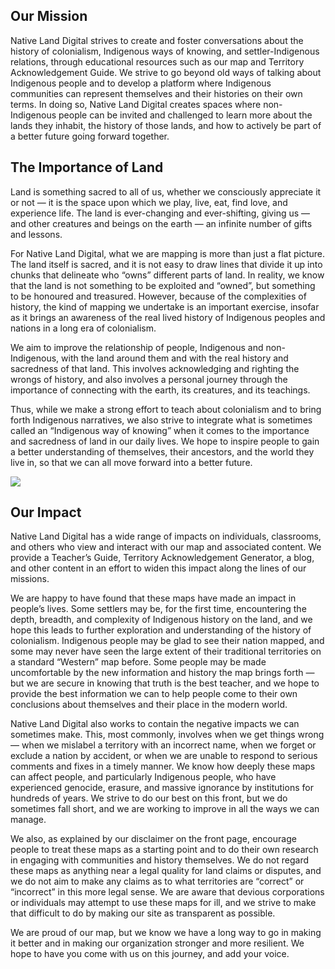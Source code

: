 
## Our Mission

Native Land Digital strives to create and foster conversations about the history of colonialism, Indigenous ways of knowing, and settler-Indigenous relations, through educational resources such as our map and Territory Acknowledgement Guide. We strive to go beyond old ways of talking about Indigenous people and to develop a platform where Indigenous communities can represent themselves and their histories on their own terms. In doing so, Native Land Digital creates spaces where non-Indigenous people can be invited and challenged to learn more about the lands they inhabit, the history of those lands, and how to actively be part of a better future going forward together.

## The Importance of Land

Land is something sacred to all of us, whether we consciously appreciate it or not — it is the space upon which we play, live, eat, find love, and experience life. The land is ever-changing and ever-shifting, giving us — and other creatures and beings on the earth — an infinite number of gifts and lessons.

For Native Land Digital, what we are mapping is more than just a flat picture. The land itself is sacred, and it is not easy to draw lines that divide it up into chunks that delineate who “owns” different parts of land. In reality, we know that the land is not something to be exploited and “owned”, but something to be honoured and treasured. However, because of the complexities of history, the kind of mapping we undertake is an important exercise, insofar as it brings an awareness of the real lived history of Indigenous peoples and nations in a long era of colonialism.

We aim to improve the relationship of people, Indigenous and non-Indigenous, with the land around them and with the real history and sacredness of that land. This involves acknowledging and righting the wrongs of history, and also involves a personal journey through the importance of connecting with the earth, its creatures, and its teachings.

Thus, while we make a strong effort to teach about colonialism and to bring forth Indigenous narratives, we also strive to integrate what is sometimes called an “Indigenous way of knowing” when it comes to the importance and sacredness of land in our daily lives. We hope to inspire people to gain a better understanding of themselves, their ancestors, and the world they live in, so that we can all move forward into a better future.

<Image src={HowToUseTop} />

## Our Impact

Native Land Digital has a wide range of impacts on individuals, classrooms, and others who view and interact with our map and associated content. We provide a Teacher’s Guide, Territory Acknowledgement Generator, a blog, and other content in an effort to widen this impact along the lines of our missions.

We are happy to have found that these maps have made an impact in people’s lives. Some settlers may be, for the first time, encountering the depth, breadth, and complexity of Indigenous history on the land, and we hope this leads to further exploration and understanding of the history of colonialism. Indigenous people may be glad to see their nation mapped, and some may never have seen the large extent of their traditional territories on a standard “Western” map before. Some people may be made uncomfortable by the new information and history the map brings forth — but we are secure in knowing that truth is the best teacher, and we hope to provide the best information we can to help people come to their own conclusions about themselves and their place in the modern world.

Native Land Digital also works to contain the negative impacts we can sometimes make. This, most commonly, involves when we get things wrong — when we mislabel a territory with an incorrect name, when we forget or exclude a nation by accident, or when we are unable to respond to serious comments and fixes in a timely manner. We know how deeply these maps can affect people, and particularly Indigenous people, who have experienced genocide, erasure, and massive ignorance by institutions for hundreds of years. We strive to do our best on this front, but we do sometimes fall short, and we are working to improve in all the ways we can manage.

We also, as explained by our disclaimer on the front page, encourage people to treat these maps as a starting point and to do their own research in engaging with communities and history themselves. We do not regard these maps as anything near a legal quality for land claims or disputes, and we do not aim to make any claims as to what territories are “correct” or “incorrect” in this more legal sense. We are aware that devious corporations or individuals may attempt to use these maps for ill, and we strive to make that difficult to do by making our site as transparent as possible.

We are proud of our map, but we know we have a long way to go in making it better and in making our organization stronger and more resilient. We hope to have you come with us on this journey, and add your voice.
